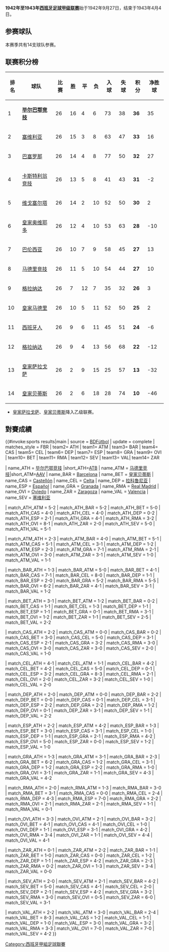 {{NoteTA|G1=football|G2=西甲}}
'''1942年至1943年[[西班牙足球甲级联赛|西班牙足球甲级联赛]]'''始于1942年9月27日，结束于1943年4月4日。

== 参赛球队 ==
本赛季共有14支球队参赛。

== 联赛积分榜 ==
{| bgcolor="#f7f8ff" cellpadding="3" cellspacing="0" border="1" style="font-size: 100%; border: gray solid 1px; border-collapse: collapse;"
|- bgcolor="#CCCCCC"
! 排名!! 球队 !! 比赛 !! 胜 !! 平 !! 负 !! 入球 !! 失球 !! 积分 !! 净胜球
|-align="center" bgcolor="#D0F0C0"
|1||align="left"|'''[[毕尔巴鄂竞技|毕尔巴鄂竞技]]'''||26||16||4||6||73||38||'''36'''||35
|-align="center" bgcolor="#EFEFEF"
|2||align="left"|[[塞维利亚足球俱乐部|塞维利亚]]||26||15||3||8||63||47||'''33'''||16
|-align="center"
|3||align="left"|[[巴塞罗那|巴塞罗那]]||26||14||4||8||77||50||'''32'''||27
|-align="center" bgcolor="#EFEFEF"
|4||align="left"|[[卡斯特利翁竞技|卡斯特利翁竞技]]||26||13||5||8||41||43||'''31'''||-2
|-align="center"
|5||align="left"|[[维戈塞尔塔|维戈塞尔塔]]||26||14||2||10||52||50||'''30'''||2
|-align="center" bgcolor="#EFEFEF"
|6||align="left"|[[皇家奥维耶多|皇家奥维耶多]]||26||12||4||10||53||63||'''28'''||-10
|-align="center"
|7||align="left"|[[巴伦西亚|巴伦西亚]]||26||10||7||9||58||45||'''27'''||13
|-align="center" bgcolor="#EFEFEF"
|8||align="left"|[[马德里竞技|马德里竞技]]||26||11||5||10||54||44||'''27'''||10
|-align="center"
|9||align="left"|[[格拉纳达|格拉纳达]]||26||7||12||7||35||32||'''26'''||3
|-align="center" bgcolor="#EFEFEF"
|10||align="left"|[[皇家马德里|皇家马德里]]||26||10||5||11||52||50||'''25'''||2
|-align="center"
|11||align="left"|[[西班牙人|西班牙人]]||26||9||6||11||45||51||'''24'''||-6
|-align="center" bgcolor="#EFEFEF"
|12||align="left"|[[格拉纳达|格拉纳达]]||26||9||4||13||56||68||'''22'''||-12
|-align="center" bgcolor="#FFCCCC"
|13||align="left"|[[皇家萨拉戈萨|皇家萨拉戈萨]]||26||2||9||15||25||57||'''13'''||-32
|-align="center" bgcolor="#FFCCCC"
|14||align="left"|[[皇家贝蒂斯|皇家贝蒂斯]]||26||2||6||18||28||74||'''10'''||-46
|}
*[[皇家萨拉戈萨|皇家萨拉戈萨]]、[[皇家贝蒂斯|皇家贝蒂斯]]降入乙级联赛。

==對賽成績==
{{#invoke:sports results|main
| source = [http://www.bdfutbol.com/en/t/t1942-43.html BDFútbol]
| update = complete | matches_style = FBR
| team2= ATH | team1= ATM | team3= BAR | team4= CAS | team5= CEL | team6= DEP | team7= ESP | team8= GRA | team9= OVI | team10= BET | team11= RMA | team12= SEV | team13= VAL| team14= ZAR  

| name_ATH = [[毕尔巴鄂竞技|毕尔巴鄂竞技]] |short_ATH=[[Atlético_Bilbao|ATB]]
| name_ATM = [[马德里竞技|马德里竞技]]|short_ATM=[[Atlético_Aviación|AAV]]
| name_BAR = [[巴塞罗那|Barcelona]]
| name_BET = [[皇家贝蒂斯|皇家贝蒂斯]]
| name_CAS = [[格拉纳达|Castellón]]
| name_CEL = [[维戈塞尔塔|Celta]]
| name_DEP = [[拉科鲁尼亚|拉科鲁尼亚]]
| name_ESP = [[西班牙人|Español]]
| name_GRA = [[格拉纳达|Granada]]
| name_RMA = [[皇家马德里|Real Madrid]]
| name_OVI = [[皇家奥维耶多|Oviedo]]
| name_ZAR = [[皇家萨拉戈萨|Zaragoza]]
| name_VAL = [[巴伦西亚|Valencia]]
| name_SEV = [[塞维利亚足球俱乐部|塞维利亚]]

| match_ATH_ATM = 5-2
| match_ATH_BAR = 5-2
| match_ATH_BET = 5-0
| match_ATH_CAS = 4-0
| match_ATH_CEL = 4-0
| match_ATH_DEP = 0-2
| match_ATH_ESP = 2-1
| match_ATH_GRA = 4-1
| match_ATH_RMA = 3-2
| match_ATH_OVI = 8-1
| match_ATH_ZAR = 2-0
| match_ATH_SEV = 5-0
| match_ATH_VAL = 5-1

| match_ATM_ATH = 2-3
| match_ATM_BAR = 4-0
| match_ATM_BET = 5-1
| match_ATM_CAS = 5-1
| match_ATM_CEL = 3-1
| match_ATM_DEP = 1-2
| match_ATM_ESP = 2-3
| match_ATM_GRA = 7-1
| match_ATM_RMA = 2-1
| match_ATM_OVI = 3-0
| match_ATM_ZAR = 3-1
| match_ATM_SEV = 1-0
| match_ATM_VAL = 1-1

| match_BAR_ATH = 1-3
| match_BAR_ATM = 5-0
| match_BAR_BET = 4-1
| match_BAR_CAS = 7-1
| match_BAR_CEL = 8-0
| match_BAR_DEP = 1-1
| match_BAR_ESP = 2-0
| match_BAR_GRA = 5-2
| match_BAR_RMA = 5-5
| match_BAR_OVI = 6-2
| match_BAR_ZAR = 4-1
| match_BAR_SEV = 3-1
| match_BAR_VAL = 1-2

| match_BET_ATH = 3-1
| match_BET_ATM = 1-2
| match_BET_BAR = 0-2
| match_BET_CAS = 1-1
| match_BET_CEL = 1-3
| match_BET_DEP = 1-1
| match_BET_ESP = 1-1
| match_BET_GRA = 0-1
| match_BET_RMA = 3-1
| match_BET_OVI = 1-2
| match_BET_ZAR = 1-1
| match_BET_SEV = 2-5
| match_BET_VAL = 2-2

| match_CAS_ATH = 2-2
| match_CAS_ATM = 0-0
| match_CAS_BAR = 0-2
| match_CAS_BET = 3-0
| match_CAS_CEL = 5-0
| match_CAS_DEP = 3-1
| match_CAS_ESP = 2-1
| match_CAS_GRA = 3-2
| match_CAS_RMA = 3-0
| match_CAS_OVI = 3-0
| match_CAS_ZAR = 3-0
| match_CAS_SEV = 2-0
| match_CAS_VAL = 1-0

| match_CEL_ATH = 4-1
| match_CEL_ATM = 1-1
| match_CEL_BAR = 4-2
| match_CEL_BET = 4-2
| match_CEL_CAS = 5-0
| match_CEL_DEP = 0-1
| match_CEL_ESP = 3-2
| match_CEL_GRA = 8-3
| match_CEL_RMA = 2-1
| match_CEL_OVI = 2-0
| match_CEL_ZAR = 3-2
| match_CEL_SEV = 1-0
| match_CEL_VAL = 2-0

| match_DEP_ATH = 2-0
| match_DEP_ATM = 0-0
| match_DEP_BAR = 2-2
| match_DEP_BET = 0-0
| match_DEP_CAS = 0-1
| match_DEP_CEL = 3-1
| match_DEP_ESP = 2-2
| match_DEP_GRA = 2-2
| match_DEP_RMA = 1-2
| match_DEP_OVI = 0-1
| match_DEP_ZAR = 3-1
| match_DEP_SEV = 1-1
| match_DEP_VAL = 2-2

| match_ESP_ATH = 2-2
| match_ESP_ATM = 4-2
| match_ESP_BAR = 1-3
| match_ESP_BET = 3-0
| match_ESP_CAS = 3-1
| match_ESP_CEL = 1-0
| match_ESP_DEP = 1-1
| match_ESP_GRA = 2-1
| match_ESP_RMA = 4-2
| match_ESP_OVI = 5-0
| match_ESP_ZAR = 0-0
| match_ESP_SEV = 1-2
| match_ESP_VAL = 1-0

| match_GRA_ATH = 1-3
| match_GRA_ATM = 3-1
| match_GRA_BAR = 2-3
| match_GRA_BET = 6-2
| match_GRA_CAS = 1-2
| match_GRA_CEL = 3-1
| match_GRA_DEP = 1-2
| match_GRA_ESP = 2-2
| match_GRA_RMA = 1-0
| match_GRA_OVI = 3-1
| match_GRA_ZAR = 1-1
| match_GRA_SEV = 4-3
| match_GRA_VAL = 4-2

| match_RMA_ATH = 2-0
| match_RMA_ATM = 1-3
| match_RMA_BAR = 3-0
| match_RMA_BET = 3-1
| match_RMA_CAS = 0-0
| match_RMA_CEL = 2-4
| match_RMA_DEP = 4-3
| match_RMA_ESP = 7-0
| match_RMA_GRA = 2-2
| match_RMA_OVI = 2-1
| match_RMA_ZAR = 2-1
| match_RMA_SEV = 1-1
| match_RMA_VAL = 0-1

| match_OVI_ATH = 3-3
| match_OVI_ATM = 2-1
| match_OVI_BAR = 3-2
| match_OVI_BET = 4-1
| match_OVI_CAS = 4-1
| match_OVI_CEL = 1-0
| match_OVI_DEP = 1-1
| match_OVI_ESP = 3-1
| match_OVI_GRA = 4-2
| match_OVI_RMA = 3-4
| match_OVI_ZAR = 1-1
| match_OVI_SEV = 4-4
| match_OVI_VAL = 4-1

| match_ZAR_ATH = 0-1
| match_ZAR_ATM = 2-2
| match_ZAR_BAR = 1-1
| match_ZAR_BET = 1-0
| match_ZAR_CAS = 0-0
| match_ZAR_CEL = 1-2
| match_ZAR_DEP = 1-1
| match_ZAR_ESP = 4-2
| match_ZAR_GRA = 2-3
| match_ZAR_RMA = 0-2
| match_ZAR_OVI = 1-3
| match_ZAR_SEV = 3-4
| match_ZAR_VAL = 0-0

| match_SEV_ATH = 2-0
| match_SEV_ATM = 2-1
| match_SEV_BAR = 4-2
| match_SEV_BET = 5-0
| match_SEV_CAS = 4-1
| match_SEV_CEL = 2-0
| match_SEV_DEP = 2-1
| match_SEV_ESP = 4-2
| match_SEV_GRA = 3-2
| match_SEV_RMA = 3-0
| match_SEV_OVI = 0-5
| match_SEV_ZAR = 6-0
| match_SEV_VAL = 3-1

| match_VAL_ATH = 2-2
| match_VAL_ATM = 3-0
| match_VAL_BAR = 2-4
| match_VAL_BET = 8-3
| match_VAL_CAS = 1-2
| match_VAL_CEL = 1-1
| match_VAL_DEP = 1-0
| match_VAL_ESP = 3-0
| match_VAL_GRA = 3-2
| match_VAL_RMA = 3-3
| match_VAL_OVI = 7-0
| match_VAL_ZAR = 7-0
| match_VAL_SEV = 4-2
}}


{{西班牙足球甲級聯賽賽季}}

[[Category:西班牙甲組足球聯賽|Category:西班牙甲組足球聯賽]]